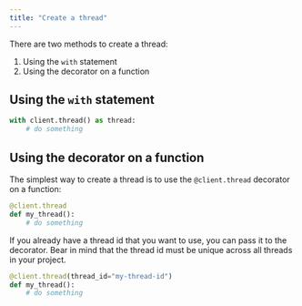 ```yaml
---
title: "Create a thread"
---
```


There are two methods to create a thread:

1. Using the `with` statement
2. Using the decorator on a function

## Using the `with` statement

```python
with client.thread() as thread:
    # do something
```

## Using the decorator on a function

The simplest way to create a thread is to use the `@client.thread` decorator on a function:

```python
@client.thread
def my_thread():
    # do something
```

If you already have a thread id that you want to use, you can pass it to the decorator. Bear in mind that the thread id must be unique across all threads in your project.

```python
@client.thread(thread_id="my-thread-id")
def my_thread():
    # do something
```